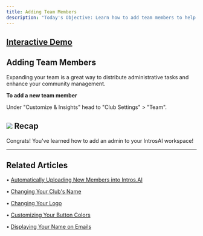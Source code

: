 ```yaml
---
title: Adding Team Members
description: "Today's Objective: Learn how to add team members to help manage your club"
---
```

[Interactive Demo](https://intros-ai.navattic.com/n79s0tys)
-----------------------------------------------------------

## Adding Team Members

Expanding your team is a great way to distribute administrative tasks and enhance your community management.

**To add a new team member**

Under "Customize & Insights" head to "Club Settings" > "Team".

![](/images/adding-team-members1.png)
Recap
-----

Congrats! You've learned how to add an admin to your IntrosAI workspace!

* * *

## Related Articles

• [Automatically Uploading New Members into Intros.AI](/uploading-members/auto-update-intros)

• [Changing Your Club's Name](/branding-best-practices/changing-clubs-name)

• [Changing Your Logo](/branding-best-practices/changing-your-logo)

• [Customizing Your Button Colors](/branding-best-practices/customizing-button-color)

• [Displaying Your Name on Emails](/branding-best-practices/displaying-name-on-emails)

